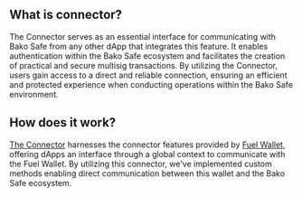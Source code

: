 ## What is connector?

The Connector serves as an essential interface for communicating with Bako Safe from any other dApp that integrates this feature. It enables authentication within the Bako Safe ecosystem and facilitates the creation of practical and secure multisig transactions. By utilizing the Connector, users gain access to a direct and reliable connection, ensuring an efficient and protected experience when conducting operations within the Bako Safe environment.

## How does it work?

[The Connector](https://bsafe-dapp.vercel.app) harnesses the connector features provided by
[Fuel Wallet](https://github.com/FuelLabs/fuels-wallet),
offering dApps an interface through a global context to communicate with the Fuel Wallet.
By utilizing this connector, we've implemented custom methods enabling direct communication
between this wallet and the Bako Safe ecosystem.

